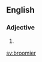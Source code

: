 ==English==

===Adjective===
{{head|en|adjective comparative form}}

# {{en-comparative of|broomy}}

[[sv:broomier]]